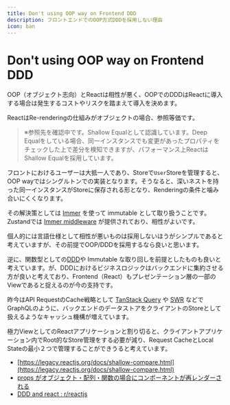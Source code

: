 ```yaml
---
title: Don't using OOP way on Frontend DDD
description: フロントエンドでのOOP方式DDDを採用しない理由
icon: ban
---
```


# Don't using OOP way on Frontend DDD

OOP（オブジェクト志向）とReactは相性が悪く、OOPでのDDDはReactに導入する場合は発生するコストやリスクを踏まえて導入を決めます。

ReactはRe-renderingの仕組みがオブジェクトの場合、参照等価です。

> ※参照先を確認中です。Shallow Equalとして認識しています。Deep Equalをしている場合、同一インスタンスでも変更があったプロパティをチェックした上で差分を検知できますが、パフォーマンス上ReactはShallow Equalを採用しています。

フロントにおけるユーザーは大抵一人であり、Storeで`User`Storeを管理すると、OOP wayではシングルトンでの実装となります。そうなると、深いネストを持った同一インスタンスがStoreに保存される形となり、Renderingの条件と噛み合いにくくなります。

その解決策としては [Immer](https://immerjs.github.io/immer/) を使って immutable として取り扱うことです。Zustandでは [Immer middleware](https://zustand.docs.pmnd.rs/integrations/immer-middleware) が提供されており、相性がよいです。

個人的には言語仕様として相性が悪いものは採用しないほうがシンプルであると考えていますが、その前提でOOP/DDDを採用するなら良いと思います。

逆に、関数型としての[DDD](https://wiki.nitaking.dev/thoughts/DDD)や Immutable な取り回しを前提としたものも良いと考えています。が、DDDにおけるビジネスロジックはバックエンドに集約させる方が良いと考えており、Frontend（React）もプレゼンテーション層の一部のViewであると捉えるのが今の支持です。

昨今はAPI RequestのCache戦略として [TanStack Query](https://wiki.nitaking.dev/thoughts/TanStack-Query) や [SWR](https://wiki.nitaking.dev/thoughts/SWR) などでGraphQLのように、バックエンドのデータストアをクライアントのStoreとして扱えるようなキャッシュ機構が増えています。

極力ViewとしてのReactアプリケーションと割り切ると、クライアントアプリケーション内でRoot的なStore管理をする必要が減り、Request CacheとLocal Stateの最小２つで管理することができうると考えています。

* [https://legacy.reactjs.org/docs/shallow-compare.html](https://legacy.reactjs.org/docs/shallow-compare.html)
* [props がオブジェクト・配列・関数の場合にコンポーネントが再レンダーされる](https://ja.react.dev/reference/react/memo#my-component-rerenders-when-a-prop-is-an-object-or-array)
* [DDD and react : r/reactjs](https://www.reddit.com/r/reactjs/comments/1ar0g1e/ddd_and_react/)
